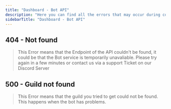```yaml
---
title: "Dashboard - Bot API"
description: "Here you can find all the errors that may occur during communication from the Dashboard to the Bot."
sidebarTitle: "Dashboard - Bot API"
---
```


## 404 - Not found

> This Error means that the Endpoint of the API couldn't be found, it could be that the Bot service is temporarily unavaliable. Please try again in a few minutes or contact us via a support Ticket on our Discord Server

## 500 - Guild not found

> This Error means that the guild you tried to get could not be found. This happens when the bot has problems.
